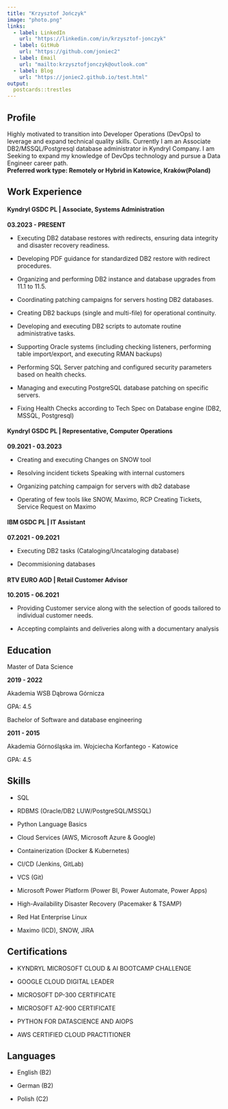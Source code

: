 ```yaml
---
title: "Krzysztof Jończyk"
image: "photo.png"
links:
  - label: LinkedIn
    url: "https://linkedin.com/in/krzysztof-jonczyk"
  - label: GitHub
    url: "https://github.com/joniec2"
  - label: Email
    url: "mailto:krzysztofjonczyk@outlook.com"
  - label: Blog
    url: "https://joniec2.github.io/test.html"
output:
  postcards::trestles
---
```


## Profile

Highly motivated to transition into Developer Operations (DevOps) to leverage and expand technical quality skills. Currently I am an Associate DB2/MSSQL/Postgresql database administrator in Kyndryl Company. I am Seeking to expand my knowledge of DevOps technology and pursue a Data Engineer career path.\
**Preferred work type: Remotely or Hybrid in Katowice, Kraków(Poland)**

## Work Experience

#### Kyndryl GSDC PL \| Associate, Systems Administration

**03.2023 - PRESENT** 

-   Executing DB2 database restores with redirects, ensuring data integrity and disaster recovery readiness.

-   Developing PDF guidance for standardized DB2 restore with redirect procedures.

-   Organizing and performing DB2 instance and database upgrades from 11.1 to 11.5.

-   Coordinating patching campaigns for servers hosting DB2 databases.

-   Creating DB2 backups (single and multi-file) for operational continuity.

-   Developing and executing DB2 scripts to automate routine administrative tasks.

-   Supporting Oracle systems (including checking listeners, performing table import/export, and executing RMAN backups)

-   Performing SQL Server patching and configured security parameters based on health checks.

-   Managing and executing PostgreSQL database patching on specific servers.

-   Fixing Health Checks according to Tech Spec on Database engine (DB2, MSSQL, Postgresql)

#### Kyndryl GSDC PL \| Representative, Computer Operations

**09.2021 - 03.2023**

-   Creating and executing Changes on SNOW tool

-   Resolving incident tickets Speaking with internal customers

-   Organizing patching campaign for servers with db2 database

-   Operating of few tools like SNOW, Maximo, RCP Creating Tickets, Service Request on Maximo

#### IBM GSDC PL \| IT Assistant

**07.2021 - 09.2021**

-   Executing DB2 tasks (Cataloging/Uncataloging database)

-   Decommisioning databases

#### RTV EURO AGD \| Retail Customer Advisor

**10.2015 - 06.2021**

-   Providing Customer service along with the selection of goods tailored to individual customer needs.

-   Accepting complaints and deliveries along with a documentary analysis

## Education

Master of Data Science

**2019 - 2022**

Akademia WSB Dąbrowa Górnicza

GPA: 4.5

Bachelor of Software and database engineering

**2011 - 2015**

Akademia Górnośląska im. Wojciecha Korfantego - Katowice

GPA: 4.5

## Skills

-   SQL

-   RDBMS (Oracle/DB2 LUW/PostgreSQL/MSSQL)

-   Python Language Basics

-   Cloud Services (AWS, Microsoft Azure & Google)

-   Containerization (Docker & Kubernetes)

-   CI/CD (Jenkins, GitLab)

-   VCS (Git)

-   Microsoft Power Platform (Power BI, Power Automate, Power Apps)

-   High-Availability Disaster Recovery (Pacemaker & TSAMP)

-   Red Hat Enterprise Linux

-   Maximo (ICD), SNOW, JIRA

## Certifications

-   KYNDRYL MICROSOFT CLOUD & AI BOOTCAMP CHALLENGE

-   GOOGLE CLOUD DIGITAL LEADER

-   MICROSOFT DP-300 CERTIFICATE

-   MICROSOFT AZ-900 CERTIFICATE

-   PYTHON FOR DATASCIENCE AND AIOPS

-   AWS CERTIFIED CLOUD PRACTITIONER

## Languages

-   English (B2)

-   German (B2)

-   Polish (C2)
